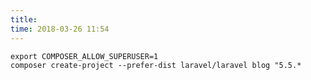 ```yaml
---
title: 
time: 2018-03-26 11:54
---
```


```
export COMPOSER_ALLOW_SUPERUSER=1
composer create-project --prefer-dist laravel/laravel blog "5.5.*
```
